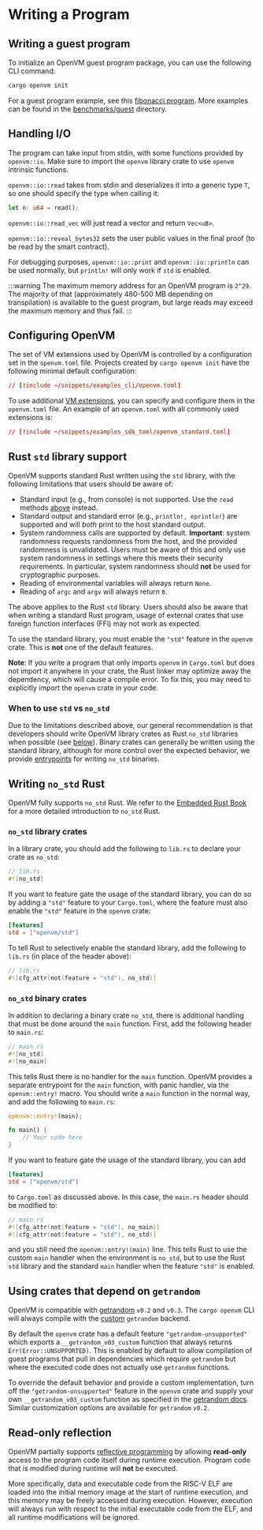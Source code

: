 # Writing a Program

## Writing a guest program

To initialize an OpenVM guest program package, you can use the following CLI command:

```bash
cargo openvm init
```

For a guest program example, see this [fibonacci program](https://github.com/openvm-org/openvm-example-fibonacci). More examples can be found in the [benchmarks/guest](https://github.com/openvm-org/openvm/tree/main/benchmarks/guest) directory.

## Handling I/O

The program can take input from stdin, with some functions provided by `openvm::io`. Make sure to import the `openvm` library crate to use `openvm` intrinsic functions.

`openvm::io::read` takes from stdin and deserializes it into a generic type `T`, so one should specify the type when calling it:

```rust
let n: u64 = read();
```

`openvm::io::read_vec` will just read a vector and return `Vec<u8>`.

`openvm::io::reveal_bytes32` sets the user public values in the final proof (to be read by the smart contract).

For debugging purposes, `openvm::io::print` and `openvm::io::println` can be used normally, but `println!` will only work if `std` is enabled.

:::warning
The maximum memory address for an OpenVM program is `2^29`. The majority of that (approximately 480-500 MB depending on transpilation) is available to the guest program, but large reads may exceed the maximum memory and thus fail.
:::

## Configuring OpenVM

The set of VM extensions used by OpenVM is controlled by a configuration set in the `openvm.toml` file. Projects created by
`cargo openvm init` have the following minimal default configuration:

```toml [openvm.toml]
// [!include ~/snippets/examples_cli/openvm.toml]
```

To use additional [VM extensions](/book/acceleration-using-extensions/overview), you can specify and configure them in the `openvm.toml`
file. An example of an `openvm.toml` with all commonly used extensions is:

```toml [openvm_standard.toml]
// [!include ~/snippets/examples_sdk_toml/openvm_standard.toml]
```

## Rust `std` library support

OpenVM supports standard Rust written using the `std` library, with the following limitations that users should be aware of:

- Standard input (e.g., from console) is not supported. Use the `read` methods [above](#handling-io) instead.
- Standard output and standard error (e.g., `println!, eprintln!`) are supported and will _both_ print to the host standard output.
- System randomness calls are supported by default. **Important**: system randomness requests randomness from the host, and the provided randomness is unvalidated.
  Users must be aware of this and only use system randomness in settings where this meets their security requirements. In particular, system randomness should **not** be used for cryptographic purposes.
- Reading of environmental variables will always return `None`.
- Reading of `argc` and `argv` will always return `0`.

The above applies to the Rust `std` library. Users should also be aware that when writing a standard Rust program, usage of external crates that use foreign function interfaces (FFI) may not work as expected.

To use the standard library, you must enable the `"std"` feature in the `openvm` crate. This is **not** one of the default features.

**Note**: If you write a program that only imports `openvm` in `Cargo.toml` but does not import it anywhere in your crate, the Rust linker may optimize away the dependency, which will cause a compile error. To fix this, you may need to explicitly import the `openvm` crate in your code.

### When to use `std` vs `no_std`

Due to the limitations described above, our general recommendation is that developers should write OpenVM library crates as Rust `no_std` libraries when possible (see [below](#writing-no_std-rust)).
Binary crates can generally be written using the standard library, although for more control over the expected behavior, we provide [entrypoints](#no_std-binary-crates) for writing `no_std` binaries.

## Writing `no_std` Rust

OpenVM fully supports `no_std` Rust. We refer to the [Embedded Rust Book](https://docs.rust-embedded.org/book/intro/no-std.html) for a more detailed introduction to `no_std` Rust.

### `no_std` library crates

In a library crate, you should add the following to `lib.rs` to declare your crate as `no_std`:

```rust
// lib.rs
#![no_std]
```

If you want to feature gate the usage of the standard library, you can do so by adding a `"std"` feature to your `Cargo.toml`, where the feature must also enable
the `"std"` feature in the `openvm` crate:

```toml
[features]
std = ["openvm/std"]
```

To tell Rust to selectively enable the standard library, add the following to `lib.rs` (in place of the header above):

```rust
// lib.rs
#![cfg_attr(not(feature = "std"), no_std)]
```

### `no_std` binary crates

In addition to declaring a binary crate `no_std`, there is additional handling that must be done around the `main` function.
First, add the following header to `main.rs`:

```rust
// main.rs
#![no_std]
#![no_main]
```

This tells Rust there is no handler for the `main` function. OpenVM provides a separate entrypoint for the `main` function, with panic handler, via the `openvm::entry!` macro.
You should write a `main` function in the normal way, and add the following to `main.rs`:

```rust
openvm::entry!(main);

fn main() {
    // Your code here
}
```

If you want to feature gate the usage of the standard library, you can add

```toml
[features]
std = ["openvm/std"]
```

to `Cargo.toml` as discussed above. In this case, the `main.rs` header should be modified to:

```rust
// main.rs
#![cfg_attr(not(feature = "std"), no_main)]
#![cfg_attr(not(feature = "std"), no_std)]
```

and you still need the `openvm::entry!(main)` line.
This tells Rust to use the custom `main` handler when the environment is `no_std`, but to use the Rust `std` library and the standard `main` handler when the feature `"std"` is enabled.

## Using crates that depend on `getrandom`

OpenVM is compatible with [getrandom](https://crates.io/crates/getrandom) `v0.2` and `v0.3`. The `cargo openvm` CLI will always compile with the [custom](https://docs.rs/getrandom/0.3.3/getrandom/#opt-in-backends) `getrandom` backend.

By default the `openvm` crate has a default feature `"getrandom-unsupported"` which exports a `__getrandom_v03_custom` function that always returns `Err(Error::UNSUPPORTED)`. This is enabled by default to allow compilation of guest programs that pull in dependencies which require `getrandom` but where the executed code does not actually use `getrandom` functions.

To override the default behavior and provide a custom implementation, turn off the `"getrandom-unsupported"` feature in the `openvm` crate and supply your own `__getrandom_v03_custom` function as specified in the [getrandom docs](https://docs.rs/getrandom/0.3.3/getrandom/#custom-backend). Similar customization options are available for `getrandom` `v0.2`.

## Read-only reflection

OpenVM partially supports [reflective programming](https://en.wikipedia.org/wiki/Reflective_programming) by allowing **read-only** access to the program code itself during runtime execution. Program code that is modified during runtime will **not** be executed.

More specifically, data and executable code from the RISC-V ELF are loaded into the initial memory image at the start of runtime execution, and this memory may be freely accessed during execution. However, execution will always run with respect to the initial executable code from the ELF, and all runtime modifications will be ignored.
